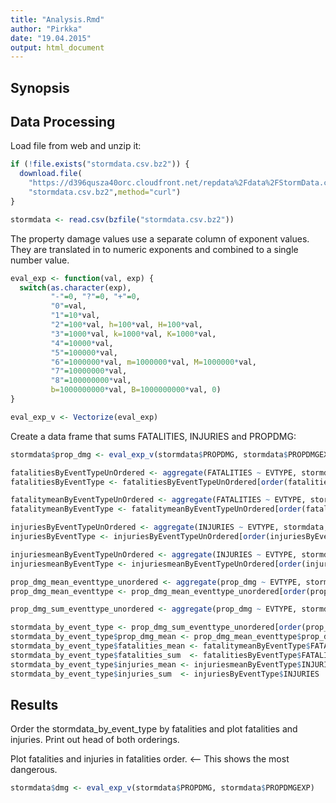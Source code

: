 ```yaml
---
title: "Analysis.Rmd"
author: "Pirkka"
date: "19.04.2015"
output: html_document
---
```


## Synopsis



## Data Processing

Load file from web and unzip it:

```r
if (!file.exists("stormdata.csv.bz2")) {
  download.file(
    "https://d396qusza40orc.cloudfront.net/repdata%2Fdata%2FStormData.csv.bz2", 
    "stormdata.csv.bz2",method="curl")
}

stormdata <- read.csv(bzfile("stormdata.csv.bz2"))
```

The property damage values use a separate column of exponent values. They are translated in to numeric exponents and combined to a single number value.

```r
eval_exp <- function(val, exp) {
  switch(as.character(exp), 
         "-"=0, "?"=0, "+"=0, 
         "0"=val, 
         "1"=10*val, 
         "2"=100*val, h=100*val, H=100*val,
         "3"=1000*val, k=1000*val, K=1000*val, 
         "4"=10000*val,
         "5"=100000*val,
         "6"=1000000*val, m=1000000*val, M=1000000*val,
         "7"=10000000*val,
         "8"=100000000*val,
         b=1000000000*val, B=1000000000*val, 0)
}

eval_exp_v <- Vectorize(eval_exp)
```

Create a data frame that sums FATALITIES, INJURIES and PROPDMG:

```r
stormdata$prop_dmg <- eval_exp_v(stormdata$PROPDMG, stormdata$PROPDMGEXP)

fatalitiesByEventTypeUnOrdered <- aggregate(FATALITIES ~ EVTYPE, stormdata, sum)
fatalitiesByEventType <- fatalitiesByEventTypeUnOrdered[order(fatalitiesByEventTypeUnOrdered$EVTYPE),]

fatalitymeanByEventTypeUnOrdered <- aggregate(FATALITIES ~ EVTYPE, stormdata, mean)
fatalitymeanByEventType <- fatalitymeanByEventTypeUnOrdered[order(fatalitymeanByEventTypeUnOrdered$EVTYPE),]

injuriesByEventTypeUnOrdered <- aggregate(INJURIES ~ EVTYPE, stormdata, sum)
injuriesByEventType <- injuriesByEventTypeUnOrdered[order(injuriesByEventTypeUnOrdered$EVTYPE),]

injuriesmeanByEventTypeUnOrdered <- aggregate(INJURIES ~ EVTYPE, stormdata, mean)
injuriesmeanByEventType <- injuriesmeanByEventTypeUnOrdered[order(injuriesmeanByEventTypeUnOrdered$EVTYPE),]

prop_dmg_mean_eventtype_unordered <- aggregate(prop_dmg ~ EVTYPE, stormdata, mean)
prop_dmg_mean_eventtype <- prop_dmg_mean_eventtype_unordered[order(prop_dmg_mean_eventtype_unordered$EVTYPE),]

prop_dmg_sum_eventtype_unordered <- aggregate(prop_dmg ~ EVTYPE, stormdata, sum)

stormdata_by_event_type <- prop_dmg_sum_eventtype_unordered[order(prop_dmg_sum_eventtype_unordered$EVTYPE),]
stormdata_by_event_type$prop_dmg_mean <- prop_dmg_mean_eventtype$prop_dmg
stormdata_by_event_type$fatalities_mean <- fatalitymeanByEventType$FATALITIES
stormdata_by_event_type$fatalities_sum  <- fatalitiesByEventType$FATALITIES
stormdata_by_event_type$injuries_mean <- injuriesmeanByEventType$INJURIES
stormdata_by_event_type$injuries_sum  <- injuriesByEventType$INJURIES
```

## Results

Order the stormdata_by_event_type by fatalities and plot fatalities and injuries.
Print out head of both orderings.

Plot fatalities and injuries in fatalities order. <-- This shows the most dangerous.



```r
stormdata$dmg <- eval_exp_v(stormdata$PROPDMG, stormdata$PROPDMGEXP)
```


